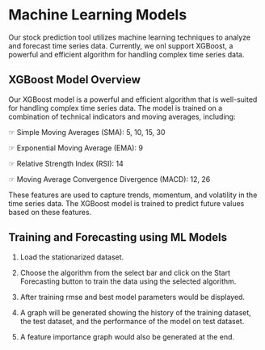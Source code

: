 # Machine Learning Models

Our stock prediction tool utilizes machine learning techniques to analyze and forecast time series data. Currently, we onl support  XGBoost, a powerful and efficient algorithm for handling complex time series data. 

## XGBoost Model Overview

Our XGBoost model is a powerful and efficient algorithm that is well-suited for handling complex time series data. The model is trained on a combination of technical indicators and moving averages, including:

☞ Simple Moving Averages (SMA): 5, 10, 15, 30

☞ Exponential Moving Average (EMA): 9

☞ Relative Strength Index (RSI): 14

☞ Moving Average Convergence Divergence (MACD): 12, 26

These features are used to capture trends, momentum, and volatility in the time series data. The XGBoost model is trained to predict future values based on these features.

## Training and Forecasting using ML Models

1. Load the stationarized dataset.

2. Choose the algorithm from the select bar and click on the Start Forecasting button to train the data using the selected algorithm.

3. After training rmse and best model parameters would be displayed.

4. A graph will be generated showing the history of the training dataset, the test dataset, and the performance of the model on test dataset.

5. A feature importance graph would also be generated at the end.



